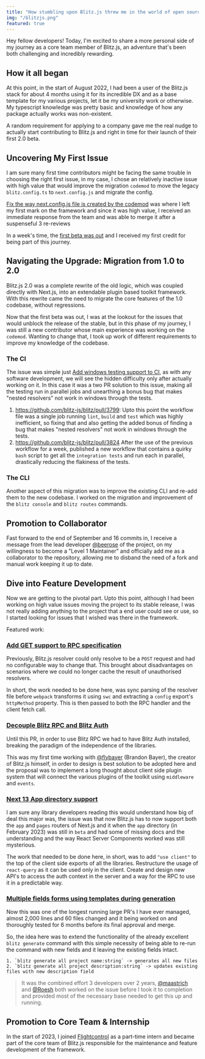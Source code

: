 ```yaml
---
title: "How stumbling upon Blitz.js threw me in the world of open source development."
img: "/blitzjs.png"
featured: true
---
```


Hey fellow developers! Today, I'm excited to share a more personal side of my journey as a core team member of Blitz.js, an adventure that's been both challenging and incredibly rewarding. 

## How it all began

At this point, in the start of August 2022, I had been a user of the Blitz.js stack for about 4 months using it for its incredible DX and as a base template for my various projects, let it be my university work or otherwise. My typescript knowledge was pretty basic and knowledge of how any package actually works was non-existent.

A random requirement for applying to a company gave me the real nudge to actually start contributing to Blitz.js and right in time for their launch of their first 2.0 beta.

## Uncovering My First Issue

I am sure many first time contributors might be facing the same trouble in choosing the right first issue, in my case, I chose an relatively inactive issue with high value that would improve the migration `codemod` to move the legacy `blitz.config.ts` to `next.config.js` and migrate the config. 

[Fix the way next.config.js file is created by the codemod](https://github.com/blitz-js/blitz/pull/3709) was where I left my first mark on the framework and since it was high value, I received an immediate response from the team and was able to merge it after a suspenseful 3 re-reviews 

In a week's time, the [first beta was out](https://github.com/blitz-js/blitz/releases/tag/v2.0.0-beta.1) and I received my first credit for being part of this journey.

## Navigating the Upgrade: Migration from 1.0 to 2.0

Blitz.js 2.0 was a complete rewrite of the old logic, which was coupled directly with Next.js, into an extendable plugin based toolkit framework. With this rewrite came the need to migrate the core features of the 1.0 codebase, without regressions.

Now that the first beta was out, I was at the lookout for the issues that would unblock the release of the stable, but in this phase of my journey, I was still a new contributor whose main experience was working on the `codemod`. Wanting to change that, I took up work of different requirements to improve my knowledge of the codebase.

### The CI

The issue was simple just [Add windows testing support to CI](https://github.com/blitz-js/blitz/issues/3271), as with any software development, we will see the hidden difficulty only after actually working on it. 
In this case it was a two PR solution to this issue, making all the testing run in parallel jobs and unearthing a bonus bug that makes "nested resolvers" not work in windows through the tests.

1. https://github.com/blitz-js/blitz/pull/3799: 
Upto this point the workflow file was a single job running `lint`, `build` and `test` which was highly inefficient, so fixing that and also getting the added bonus of finding a bug that makes "nested resolvers" not work in windows through the tests.
2. https://github.com/blitz-js/blitz/pull/3824
After the use of the previous workflow for a week, published a new workflow that contains a quirky `bash` script to get all the `integration tests` and run each in parallel, drastically reducing the flakiness of the tests.

### The CLI

Another aspect of this migration was to improve the existing CLI and re-add them to the new codebase. I worked on the migration and improvement of the `blitz console` and `blitz routes` commands.

## Promotion to Collaborator

Fast forward to the end of September and 16 commits in, I receive a message from the lead developer [@beerose](https://github.com/beerose) of the project, on my willingness to become a "Level 1 Maintainer" and officially add me as a collaborator to the repository, allowing me to disband the need of a fork and manual work keeping it up to date.

## Dive into Feature Development

Now we are getting to the pivotal part. Upto this point, although I had been working on high value issues moving the project to its stable release, I was not really adding anything to the project that a end user could see or use, so I started looking for issues that I wished was there in the framework.

Featured work:

### [Add GET support to RPC specification](https://github.com/blitz-js/blitz/pull/3891)

Previously, Blitz.js resolver could only resolve to be a `POST` request and had no configurable way to change that. This brought about disadvantages on scenarios where we could no longer cache the result of unauthorised resolvers.

In short, the work needed to be done here, was sync parsing of the resolver file before `webpack` transforms it using `swc` and extracting a `config` export's `httpMethod` property. This is then passed to both the RPC handler and the client fetch call.

### [Decouple Blitz RPC and Blitz Auth](https://github.com/blitz-js/blitz/pull/3943)

Until this PR, in order to use Blitz RPC we had to have Blitz Auth installed, breaking the paradigm of the independence of the libraries.

This was my first time working with [@flybayer](https://github.com/flybayer) (Brandon Bayer), the creator of Blitz.js himself, in order to design is best solution to be adopted here and the proposal was to implement a long thought about client side plugin system that will connect the various plugins of the toolkit using `middleware` and `events`.

### [Next 13 App directory support](https://github.com/blitz-js/blitz/pull/4079)

I am sure any library developers reading this would understand how big of deal this major was, the issue was that now Blitz.js has to now support both the `app` and `pages` routers of Next.js and it when the `app` directory (in February 2023) was still in `beta` and had some of missing docs and the understanding and the way React Server Components worked was still mysterious.

The work that needed to be done here, in short, was to add `"use client"` to the top of the client side exports of all the libraries. Restructure the usage of `react-query` as it can be used only in the client. Create and design new API's to access the auth context in the server and a way for the RPC to use it in a predictable way.

### [Multiple fields forms using templates during generation](https://github.com/blitz-js/blitz/pull/3869)

Now this was one of the longest running large PR's I have ever managed, almost 2,000 lines and 60 files changed and it being worked on and thoroughly tested for 6 months before its final approval and merge.

So, the idea here was to extend the functionality of the already excellent `blitz generate` command with this simple necessity of being able to re-run the command with new fields and it leaving the existing fields intact.

```
1. `blitz generate all project name:string` -> generates all new files
2. `blitz generate all project description:string` -> updates existing files with new description field
```
 
> It was the combined effort 3 developers over 2 years, [@maastrich](https://github.com/maastrich) and [@Roesh](https://github.com/Roesh) both worked on the issue before I took it to completion and provided most of the necessary base needed to get this up and running.

## Promotion to Core Team & Internship

In the start of 2023, I joined [Flightcontrol](https://www.flightcontrol.dev/) as a part-time intern and became part of the core team of Blitz.js responsible for the maintenance and feature development of the framework.